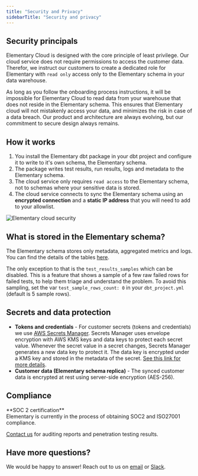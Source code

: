 ```yaml
---
title: "Security and Privacy"
sidebarTitle: "Security and privacy"
---
```


## Security principals

Elementary Cloud is designed with the core principle of least privilege.
Our cloud service does not require permissions to access the customer data.
Therefor, we instruct our customers to create a dedicated role for Elementary with `read only` access only to the Elementary schema in your data warehouse.

As long as you follow the onboarding process instructions, it will be impossible for Elementary Cloud to read data from your warehouse that does not reside in the Elementary schema.
This ensures that Elementary cloud will not mistakenly access your data, and minimizes the risk in case of a data breach.
Our product and architecture are always evolving, but our commitment to secure design always remains.


## How it works

1. You install the Elementary dbt package in your dbt project and configure it to write to it's own schema, the Elementary schema.
2. The package writes test results, run results, logs and metadata to the Elementary schema.
3. The cloud service only requires `read access` to the Elementary schema, not to schemas where your sensitive data is stored.
4. The cloud service connects to sync the Elementary schema using an **encrypted connection** and a **static IP address** that you will need to add to your allowlist. 

<Frame>
    <img
    src="https://res.cloudinary.com/diuctyblm/image/upload/v1682954617/security-architecture_mdmh8i.png"
    alt="Elementary cloud security"
    />
</Frame>


## What is stored in the Elementary schema?

The Elementary schema stores only metadata, aggregated metrics and logs.
You can find the details of the tables [here](/guides/modules-overview/dbt-package). 

The only exception to that is the `test_results_samples` which can be disabled. This is a feature that shows a sample of a few raw failed rows for failed tests, to help them triage and understand the problem. 
To avoid this sampling, set the var `test_sample_rows_count: 0` in your `dbt_project.yml` (default is 5 sample rows).


## Secrets and data protection

- **Tokens and credentials** - For customer secrets (tokens and credentials) we use [AWS Secrets Manager](https://docs.aws.amazon.com/secretsmanager/latest/userguide/intro.html). Secrets Manager uses envelope encryption with AWS KMS keys and data keys to protect each secret value. Whenever the secret value in a secret changes, Secrets Manager generates a new data key to protect it. The data key is encrypted under a KMS key and stored in the metadata of the secret. [See this link for more details](https://docs.aws.amazon.com/secretsmanager/latest/userguide/intro.html).
- **Customer data (Elementary schema replica)** - The synced customer data is encrypted at rest using server-side encryption (AES-256).

## Compliance 

<Check>
    **SOC 2 certification**
    <br/>
    Elementary is currently in the process of obtaining SOC2 and ISO27001 compliance.
</Check>

[Contact us](mailto:legal@elementary-data.com) for auditing reports and penetration testing results. 

## Have more questions?

We would be happy to answer!
Reach out to us on [email](mailto:legal@elementary-data.com) or [Slack](https://join.slack.com/t/elementary-community/shared_invite/zt-1b9vogqmq-y~IRhc2396CbHNBXLsrXcA).
